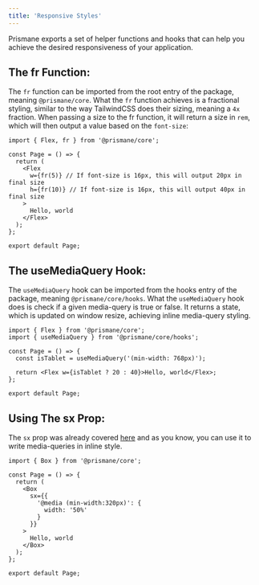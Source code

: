 ---
title: 'Responsive Styles'
---

Prismane exports a set of helper functions and hooks that can help you achieve the desired responsiveness of your
application.

## The fr Function:

The `fr` function can be imported from the root entry of the package, meaning `@prismane/core`. What the `fr` function achieves is a fractional styling, similar to the way TailwindCSS does their sizing, meaning a `4x` fraction. When passing a size to the fr function, it will return a size in `rem`, which will then output a value based on the `font-size`:

```tsx
import { Flex, fr } from '@prismane/core';

const Page = () => {
  return (
    <Flex
      w={fr(5)} // If font-size is 16px, this will output 20px in final size
      h={fr(10)} // If font-size is 16px, this will output 40px in final size
    >
      Hello, world
    </Flex>
  );
};

export default Page;
```

## The useMediaQuery Hook:

The `useMediaQuery` hook can be imported from the hooks entry of the package, meaning `@prismane/core/hooks`. What the `useMediaQuery` hook does is check if a given media-query is true or false. It returns a state, which is updated on window resize, achieving inline media-query styling.

```tsx
import { Flex } from '@prismane/core';
import { useMediaQuery } from '@prismane/core/hooks';

const Page = () => {
  const isTablet = useMediaQuery('(min-width: 768px)');

  return <Flex w={isTablet ? 20 : 40}>Hello, world</Flex>;
};

export default Page;
```

## Using The sx Prop:

The `sx` prop was already covered [here](docs/styling/sx-prop) and as you know, you can use it to write media-queries in inline style.

```tsx
import { Box } from '@prismane/core';

const Page = () => {
  return (
    <Box
      sx={{
        '@media (min-width:320px)': {
          width: '50%'
        }
      }}
    >
      Hello, world
    </Box>
  );
};

export default Page;
```
